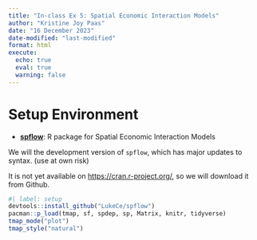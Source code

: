 ```yaml
---
title: "In-class Ex 5: Spatial Economic Interaction Models"
author: "Kristine Joy Paas"
date: "16 December 2023"
date-modified: "last-modified"
format: html
execute: 
  echo: true
  eval: true
  warning: false
---
```


# Setup Environment

-   [**spflow**](https://lukece.github.io/spflow/): R package for Spatial Economic Interaction Models

::: callout-important
We will the development version of `spflow`, which has major updates to syntax. (use at own risk)

It is not yet available on <https://cran.r-project.org/>, so we will download it from Github.
:::

```r
#| label: setup
devtools::install_github("LukeCe/spflow")
pacman::p_load(tmap, sf, spdep, sp, Matrix, knitr, tidyverse)
tmap_mode("plot")
tmap_style("natural")
```

# 
